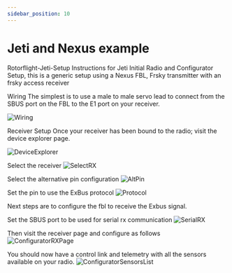 ```yaml
---
sidebar_position: 10
---
```


# Jeti and Nexus example

Rotorflight-Jeti-Setup
Instructions for Jeti Initial Radio and Configurator Setup, this is a generic setup using a Nexus FBL, Frsky transmitter with an frsky access receiver

Wiring
The simplest is to use a male to male servo lead to connect from the SBUS port on the FBL to the E1 port on your receiver.

![Wiring](./img/rx-wiring.png)

Receiver Setup
Once your receiver has been bound to the radio; visit the device explorer page.

![DeviceExplorer](./img/rc-dv-explorer.png)

Select the receiver
![SelectRX](./img/rx-select-rx.png)

Select the alternative pin configuration
![AltPin](./img/rx-alt-pin.png)

Set the pin to use the ExBus protocol
![Protocol](./img/rx-set-protocol.png)

Next steps are to configure the fbl to receive the Exbus signal.

Set the SBUS port to be used for serial rx communication
![SerialRX](./img/serialrx.png)

Then visit the receiver page and configure as follows
![ConfiguratorRXPage](./img/receiver.png)

You should now have a control link and telemetry with all the sensors available on your radio.
![ConfiguratorSensorsList](./img/sensors-list.png)
